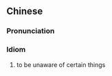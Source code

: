 ==Chinese==
{{zh-forms}}

===Pronunciation===
{{zh-pron
|m=yǒusuǒ不zhī
|c=jau5 so2 bat1 zi1
|cat=id
}}

===Idiom===
{{zh-idiom}}

# to be unaware of certain things
